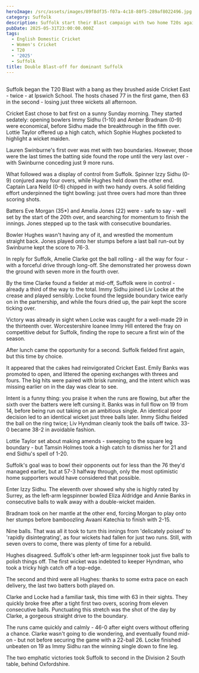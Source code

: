 ```yaml
---
heroImage: /src/assets/images/89f8df35-f07a-4c18-80f5-289af8022496.jpg
category: Suffolk
description: Suffolk start their Blast campaign with two home T20s against Cricket East.
pubDate: 2025-05-31T23:00:00.000Z
tags:
  - English Domestic Cricket
  - Women's Cricket
  - T20
  - '2025'
  - Suffolk
title: Double Blast-off for dominant Suffolk
---
```


##

Suffolk began the T20 Blast with a bang as they brushed aside Cricket East - twice - at Ipswich School. The hosts chased 77 in the first game, then 63 in the second - losing just three wickets all afternoon.

Cricket East chose to bat first on a sunny Sunday morning. They started sedately: opening bowlers Immy Sidhu (1-10) and Amber Bradnam (0-9) were economical, before Sidhu made the breakthrough in the fifth over. Lottie Taylor offered up a high catch, which Sophie Hughes pocketed to highlight a wicket maiden.

Lauren Swinburne's first over was met with two boundaries. However, those were the last times the batting side found the rope until the very last over - with Swinburne conceding just 9 more runs.

What followed was a display of control from Suffolk. Spinner Izzy Sidhu (0-9) conjured away four overs, while Hughes held down the other end. Captain Lara Neild (0-6) chipped in with two handy overs. A solid fielding effort underpinned the tight bowling: just three overs had more than three scoring shots.

Batters Eve Morgan (35\*) and Amelia Jones (22) were - safe to say - well set by the start of the 20th over, and searching for momentum to finish the innings. Jones stepped up to the task with consecutive boundaries.

Bowler Hughes wasn't having any of it, and wrestled the momentum straight back. Jones played onto her stumps before a last ball run-out by Swinburne kept the score to 76-3.

In reply for Suffolk, Amelie Clarke got the ball rolling - all the way for four - with a forceful drive through long-off. She demonstrated her prowess down the ground with seven more in the fourth over.

By the time Clarke found a fielder at mid-off, Suffolk were in control - already a third of the way to the total. Immy Sidhu joined Liv Locke at the crease and played sensibly. Locke found the legside boundary twice early on in the partnership, and while the fours dried up, the pair kept the score ticking over.

Victory was already in sight when Locke was caught for a well-made 29 in the thirteenth over. Worcestershire loanee Immy Hill entered the fray on competitive debut for Suffolk, finding the rope to secure a first win of the season.

After lunch came the opportunity for a second. Suffolk fielded first again, but this time by choice.

It appeared that the cakes had reinvigorated Cricket East. Emily Banks was promoted to open, and littered the opening exchanges with threes and fours. The big hits were paired with brisk running, and the intent which was missing earlier on in the day was clear to see.

Intent is a funny thing: you praise it when the runs are flowing, but after the sixth over the batters were left cursing it. Banks was in full flow on 19 from 14, before being run out taking on an ambitious single. An identical poor decision led to an identical wicket just three balls later. Immy Sidhu fielded the ball on the ring twice; Liv Hyndman cleanly took the bails off twice. 33-0 became 38-2 in avoidable fashion.

Lottie Taylor set about making amends - sweeping to the square leg boundary - but Tamsin Holmes took a high catch to dismiss her for 21 and end Sidhu's spell of 1-20.

Suffolk's goal was to bowl their opponents out for less than the 76 they'd managed earlier, but at 57-3 halfway through, only the most optimistic home supporters would have considered that possible.

Enter Izzy Sidhu. The eleventh over showed why she is highly rated by Surrey, as the left-arm legspinner bowled Eliza Aldridge and Annie Banks in consecutive balls to walk away with a double-wicket maiden.

Bradnam took on her mantle at the other end, forcing Morgan to play onto her stumps before bamboozling Avaani Katechia to finish with 2-15.

Nine balls. That was all it took to turn this innings from 'delicately poised' to 'rapidly disintegrating', as four wickets had fallen for just two runs. Still, with seven overs to come, there was plenty of time for a rebuild.

Hughes disagreed. Suffolk's other left-arm legspinner took just five balls to polish things off. The first wicket was indebted to keeper Hyndman, who took a tricky high catch off a top-edge.

The second and third were all Hughes: thanks to some extra pace on each delivery, the last two batters both played on.

Clarke and Locke had a familiar task, this time with 63 in their sights. They quickly broke free after a tight first two overs, scoring from eleven consecutive balls. Punctuating this stretch was the shot of the day by Clarke, a gorgeous straight drive to the boundary.

The runs came quickly and calmly - 46-0 after eight overs without offering a chance. Clarke wasn't going to die wondering, and eventually found mid-on - but not before securing the game with a 22-ball 26. Locke finished unbeaten on 19 as Immy Sidhu ran the winning single down to fine leg.

The two emphatic victories took Suffolk to second in the Division 2 South table, behind Oxfordshire.
